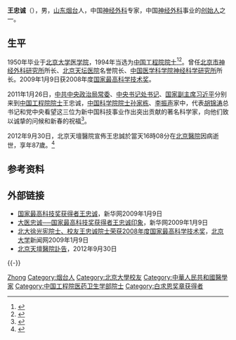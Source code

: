 {{Infobox_Person
|name           = 
|image          = 
|box_width      = 
|caption        = 
|occupation     =
* 北京市神经外科研究所所长
* 中国医学科学院神经科学研究所所长
* 北京天坛医院名誉院长
|period         = 
|birth_name     = 
|other_names    = 
|foreign_names  = 
|english_names  = 
|sex            = 男
|birth_date     = {{Birth date|1925|12|20}}
|birth_place    = {{ROC-1912|山东省}}[[烟台|烟台]]
|death_date     = {{Death date and age|2012|9|30|1925|12|20}}
|death_place    = {{PRC}}[[北京市|北京市]][[北京医院|北京医院]]
|nationality    = {{PRC}}
|residence      = 
|language       = 
|height         = 
|weight         = 
|party          = 
|religion       = 
|spouse         = 
|parents        = 
|relatives      = 
|education      = 
* [[北京大學|北京大學]][[北京大学医学部|醫學院]]
| past           =  
| work           = 
|awards = 
* [[国家最高科学技术奖|国家最高科学技术奖]]
}}

'''王忠诚'''（{{bd|1925年|12月20日|2012年|9月30日|catIdx=Wang王忠诚}}），男，[[山东|山东]][[烟台|烟台]]人，中国[[神经外科|神经外科]]专家，中国[[神经外科|神经外科]]事业的[[创始人|创始人]]之一。

== 生平 ==
1950年毕业于[[北京大学|北京大学]][[北京大学医学部|医学院]]，1994年当选为[[中国工程院|中国工程院]][[院士|院士]]<ref>{{Cite book|title=中国科技统计年鉴 2016|last=国家统计局社会科技和文化产业统计司，科学技术部创新发展司编|location=北京|publisher=[[中国统计出版社|中国统计出版社]]|year=2016.11|isbn=978-7-5037-8032-5|pages=24-26}}</ref><ref>{{Cite book|title=中国药学年鉴 1996|last=《中国药学年鉴》编辑委员会编|publisher=北京：[[中国医药科技出版社|中国医药科技出版社]]|year=1997.06|isbn=7-5067-1706-9|pages=282-283}}</ref>。曾任[[北京市神经外科研究所|北京市神经外科研究所]]所长、[[北京天坛医院|北京天坛医院]]名誉院长、[[中国医学科学院|中国医学科学院]][[神经科学研究所|神经科学研究所]]所长。2009年1月9日获2008年度[[国家最高科学技术奖|国家最高科学技术奖]]。

2011年1月26日，[[中共中央政治局常委|中共中央政治局常委]]、[[中央书记处书记|中央书记处书记]]、[[中华人民共和国副主席|国家副主席]][[习近平|习近平]]分别来到[[中国工程院院士|中国工程院院士]]王忠诚，[[中国科学院院士|中国科学院院士]][[孙家栋|孙家栋]]、[[李振声_(小麦遗传育种学家)|李振声]]家中，代表[[胡锦涛|胡锦涛]]总书记和党中央看望这三位为新中国科技事业作出突出贡献的著名科学家，向他们致以诚挚的问候和新春的祝福<ref>{{Cite web|title=习近平亲切看望著名科学家|url=http://www.gov.cn/jrzg/2011-01/26/content_1793291.htm|accessdate=2021-03-12|work=中国政府网}}</ref>。

2012年9月30日，北京天壇醫院宣佈王忠誠於當天16時08分在[[北京醫院|北京醫院]]因病逝世，享年87歲。<ref>{{Cite web|url=http://news.sciencenet.cn/news/sub2.aspx?id=1243|title=深切缅怀王忠诚院士-新闻专题-科学网|accessdate=2018-11-23|work=news.sciencenet.cn|archive-date=2018-11-23|archive-url=https://web.archive.org/web/20181123112333/http://news.sciencenet.cn/news/sub2.aspx?id=1243|dead-url=no}}</ref>

== 参考资料 ==
{{reflist}}

== 外部链接 ==
* [http://news.xinhuanet.com/newscenter/2009-01/09/content_10630295.htm 国家最高科技奖获得者王忠诚]{{Wayback|url=http://news.xinhuanet.com/newscenter/2009-01/09/content_10630295.htm |date=20090116171200 }}，新华网2009年1月9日
* [http://news.xinhuanet.com/newscenter/2009-01/09/content_10630539_1.htm 大医忠诚──国家最高科技奖获得者王忠诚印象]{{Wayback|url=http://news.xinhuanet.com/newscenter/2009-01/09/content_10630539_1.htm |date=20090116171205 }}，新华网2009年1月9日
* [http://pkunews.pku.edu.cn/xwzh/2009-01/09/content_137533.htm 北大徐光宪院士、校友王忠诚院士荣获2008年度国家最高科学技术奖]{{Wayback|url=http://pkunews.pku.edu.cn/xwzh/2009-01/09/content_137533.htm |date=20150507045142 }}，[[北京大学|北京大学]]新闻网2009年1月9日
* [https://archive.is/20130112154506/http://www.bjtth.org/News/Placard.aspx?id=162 北京天壇醫院訃告]，2012年9月30日

{{-}}
{{中华人民共和国国家最高科学技术奖获得者}}
{{白求恩奖章获得者}}
{{中国工程院医药卫生学部院士}}

{{Authority control}}
{{DEFAULTSORT:Wang王忠诚}}
[[Category:王姓|Zhong]]
[[Category:烟台人|Category:烟台人]]
[[Category:北京大學校友|Category:北京大學校友]]
[[Category:中華人民共和國醫學家|Category:中華人民共和國醫學家]]
[[Category:中国工程院医药卫生学部院士|Category:中国工程院医药卫生学部院士]]
[[Category:白求恩奖章获得者|Category:白求恩奖章获得者]]